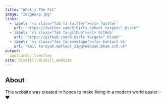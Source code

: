 ```yaml
---
title: "What's The Fit"
image: "Images/p.jpg"
links:
  - label: '<i class="fab fa-twitter"></i> Twitter'
    url: 'https://twitter.com/R_Girls_School target="_blank"'
  - label: '<i class="fab fa-github"></i> GitHub'
    url: 'https://github.com/R-Girls target="_blank"'
  - label: '<i class="fas fa-envelope"></i> Contact Us'
    url: "mail to:ayah.melloul_21@greenoak.bham.sch.uk"
output:
  postcards::trestles
site: distill::distill_website
--- 
```

## About

This website was created in hopes to make living in a modern world easier✨❤




